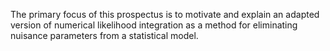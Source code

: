 The primary focus of this prospectus is to motivate and explain an adapted version of numerical likelihood integration as a method for eliminating nuisance parameters from a statistical model. 

\clearpage